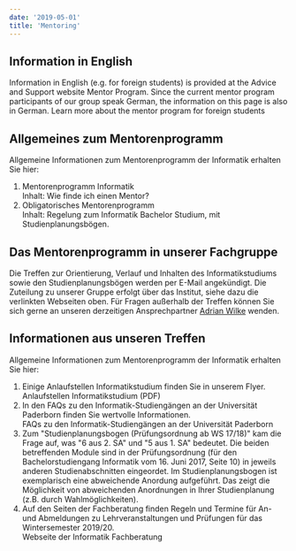 ```yaml
---
date: '2019-05-01'
title: 'Mentoring'
---
```


## Information in English

Information in English (e.g. for foreign students) is provided at the Advice and Support website Mentor Program.
Since the current mentor program participants of our group speak German, the information on this page is also in German.
<ExternalLink to="https://cs.uni-paderborn.de/en/studies/advice-and-support/mentor-program-for-foreign-students/">
  Learn more about the mentor program for foreign students
</ExternalLink>


## Allgemeines zum Mentorenprogramm

Allgemeine Informationen zum Mentorenprogramm der Informatik erhalten Sie hier:

1. <ExternalLink to="https://cs.uni-paderborn.de/studium/beratung-und-unterstuetzung/mentorenprogramm/">
     Mentorenprogramm Informatik
   </ExternalLink>
   <br />
   Inhalt: Wie finde ich einen Mentor?
2. <ExternalLink to="https://cs.uni-paderborn.de/studium/beratung-und-unterstuetzung/mentorenprogramm/obligatorisches-mentorenprogramm/">
     Obligatorisches Mentorenprogramm
   </ExternalLink>
   <br />
   Inhalt: Regelung zum Informatik Bachelor Studium, mit Studienplanungsbögen. 

## Das Mentorenprogramm in unserer Fachgruppe

Die Treffen zur Orientierung, Verlauf und Inhalten des Informatikstudiums sowie den Studienplanungsbögen werden per E-Mail angekündigt.
Die Zuteilung zu unserer Gruppe erfolgt über das Institut, siehe dazu die verlinkten Webseiten oben.
Für Fragen außerhalb der Treffen können Sie sich gerne an unseren derzeitigen Ansprechpartner [Adrian Wilke](https://dice-research.org/AdrianWilke) wenden.

## Informationen aus unseren Treffen

Allgemeine Informationen zum Mentorenprogramm der Informatik erhalten Sie hier:

1. Einige Anlaufstellen Informatikstudium finden Sie in unserem Flyer. <br />
   <ExternalLink
     kind="pdf"
     to="https://hobbitdata.informatik.uni-leipzig.de/dice-website/students/mentoring/Info-Flyer-fuer-Studierende.pdf">
     Anlaufstellen Informatikstudium (PDF)
   </ExternalLink>
2. In den FAQs zu den Informatik-Studiengängen an der Universität Paderborn finden Sie wertvolle Informationen. <br />
   <ExternalLink to="https://cs.uni-paderborn.de/studium/beratung-und-unterstuetzung/faqs/">
     FAQs zu den Informatik-Studiengängen an der Universität Paderborn
   </ExternalLink>
3. Zum "Studienplanungsbogen (Prüfungsordnung ab WS 17/18)" kam die Frage auf, was "6 aus 2. SA" und "5 aus 1. SA" bedeutet. Die beiden betreffenden Module sind in der Prüfungsordnung (für den Bachelorstudiengang Informatik vom 16. Juni 2017, Seite 10) in jeweils anderen Studienabschnitten eingeordet. Im Studienplanungsbogen ist exemplarisch eine abweichende Anordung aufgeführt. Das zeigt die Möglichkeit von abweichenden Anordnungen in Ihrer Studienplanung (z.B. durch Wahlmöglichkeiten).
4. Auf den Seiten der Fachberatung finden Regeln und Termine für An- und Abmeldungen zu Lehrveranstaltungen und Prüfungen für das Wintersemester 2019/20. <br />
   <ExternalLink to="https://cs.uni-paderborn.de/studium/beratung-und-unterstuetzung/fachberatung/">
     Webseite der Informatik Fachberatung
   </ExternalLink>
